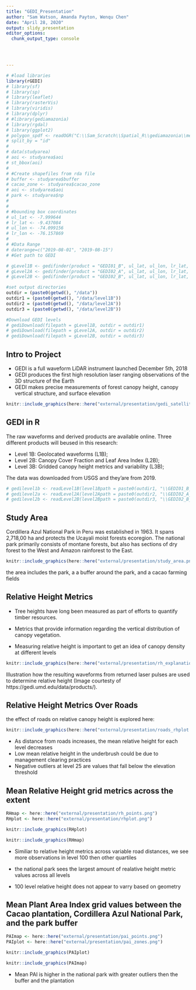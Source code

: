 ```yaml
---
title: "GEDI_Presentation"
author: "Sam Watson, Amanda Payton, Wenqu Chen"
date: "April 28, 2020"
output: slidy_presentation
editor_options: 
  chunk_output_type: console
  



---
```



```r
# #load libraries
library(rGEDI)
# library(sf)
# library(sp)
# library(leaflet)
# library(rasterVis)
# library(viridis)
# library(dplyr)
# #library(gediamazonia)
# library(rgdal)
# library(ggplot2)
# polygon_spdf <- readOGR("C:\\Sam_Scratch\\Spatial_R\\gediamazonia\\merged.shp")
# split_by = "id"
# 
# data(studyarea)
# aoi <- studyarea$aoi
# st_bbox(aoi)
# 
# #Create shapefiles from rda file
# buffer <- studyarea$buffer
# cacao_zone <- studyarea$cacao_zone
# aoi <- studyarea$aoi
# park <- studyarea$np
# 
# 
# #bounding box coordinates
# ul_lat <- -7.999644
# lr_lat <- -9.437084
# ul_lon <- -74.099156
# lr_lon <- -76.157869
# 
# #Data Range
# daterange=c("2019-08-01", "2019-08-15")
# #Get path to GEDI

# gLevel1B <- gedifinder(product = "GEDI01_B", ul_lat, ul_lon, lr_lat, lr_lon, version = "001", daterange = daterange)
# gLevel2A <- gedifinder(product = "GEDI02_A", ul_lat, ul_lon, lr_lat, lr_lon, version = "001", daterange = daterange)
# gLevel2B <- gedifinder(product = "GEDI02_B", ul_lat, ul_lon, lr_lat, lr_lon, version = "001", daterange = daterange)

#set output directories
outdir = (paste0(getwd(), "/data"))
outdir1 = (paste0(getwd(), "/data/level1B"))
outdir2 = (paste0(getwd(), "/data/level2A"))
outdir3 = (paste0(getwd(), "/data/level2B"))

#Download GEDI levels
# gediDownload(filepath = gLevel1B, outdir = outdir1)
# gediDownload(filepath = gLevel2A, outdir = outdir2)
# gediDownload(filepath = gLevel2B, outdir = outdir3)


```


## Intro to Project

- GEDI is a full waveform LiDAR instrument launched December 5th, 2018
- GEDI produces the first high resolution laser ranging observations of the 3D structure of the Earth
- GEDI makes precise measurements of forest canopy height, canopy vertical structure, and surface elevation


```r
knitr::include_graphics(here::here("external/presentation/gedi_satellite.jpg"))
```

## GEDI in R
The raw waveforms and derived products are available online. Three different products will beused in this research:

- Level 1B: Geolocated waveforms (L1B);
- Level 2B: Canopy Cover Fraction and Leaf Area Index (L2B);
- Level 3B: Gridded canopy height metrics and variability (L3B);

The data was downloaded from USGS and they'are from 2019. 
```r
# gedilevel1b <- readLevel1B(level1Bpath = paste0(outdir1, "\\GEDI01_B_2019216034003_O03638_T04321_02_003_01.h5"))
# gedilevel2a <- readLevel2A(level2Apath = paste0(outdir2, "\\GEDI02_A_2019216034003_O03638_T04321_02_001_01.h5"))
# gedilevel2b <- readLevel2B(level2Bpath = paste0(outdir3, "\\GEDI02_B_2019216034003_O03638_T04321_02_001_01.h5"))

```

## Study Area

Cordillera Azul National Park in Peru was established in 1963. 
It spans 2,718,00 ha and protects the Ucayali moist forests ecoregion. 
The national park primarily consists of montane forests, but also has sections of dry forest to the West and Amazon rainforest to the East. 
```r
knitr::include_graphics(here::here("external/presentation/study_area.png"))
```

the area includes the park, a a buffer around the park, and a cacao farming fields

## Relative Height Metrics

- Tree heights have long been measured as part of efforts to quantify timber resources.

- Metrics that provide information regarding the vertical distribution
of canopy vegetation.

- Measuring relative height is important to get an idea of canopy density at 
different levels

```r
knitr::include_graphics(here::here("external/presentation/rh_explanation.png"))
```
Illustration how the resulting waveforms from returned laser pulses are used to determine relative height (Image courtesty of https://gedi.umd.edu/data/products/).

## Relative Height Metrics Over Roads
the effect of roads on relative canopy height is explored here:
```r
knitr::include_graphics(here::here("external/presentation/roads_rhplot.png"))
```

- As distance from roads increases, the mean relative height for each level decreases
- Low mean relative height in the underbrush could be due to management clearing practices
- Negative outliers at level 25 are values that fall below the elevation threshold


## Mean Relative Height grid metrics across the extent
```r
RHmap <- here::here("external/presentation/rh_points.png")
RHplot <- here::here("external/presentation/rhplot.png")

```

```r

knitr::include_graphics(RHplot)

knitr::include_graphics(RHmap)

```

- Similiar to relative height metrics across variable road distances,
we see more observations in level 100 then other quartiles

- the national park sees the largest amount of realative height metric values across all levels

- 100 level relative height does not appear to varry based on geometry


## Mean Plant Area Index grid values between the Cacao plantation, Cordillera Azul National Park, and the park buffer 
```r
PAImap <- here::here("external/presentation/pai_points.png")
PAIplot <- here::here("external/presentation/pai_zones.png")

```

```r

knitr::include_graphics(PAIplot)

knitr::include_graphics(PAImap)

```

- Mean PAI is higher in the national park with greater outliers then the buffer
and the plantation